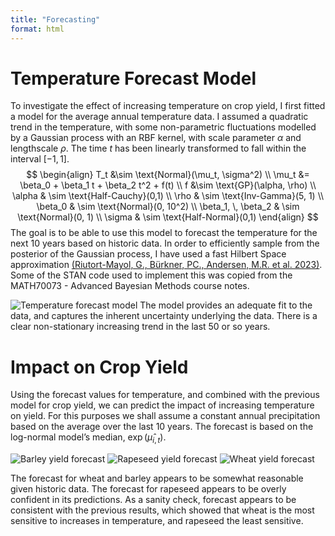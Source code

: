 ```yaml
---
title: "Forecasting"
format: html
---
```


# Temperature Forecast Model

To investigate the effect of increasing temperature on crop yield, I first fitted a model for the average annual temperature data. I assumed a quadratic trend in the temperature, with some non-parametric fluctuations modelled by a Gaussian process with an RBF kernel, with scale parameter $\alpha$ and lengthscale $\rho$. The time $t$ has been linearly transformed to fall within the interval $[-1, 1]$. $$
\begin{align}
T_t &\sim \text{Normal}(\mu_t, \sigma^2) \\
\mu_t &= \beta_0 + \beta_1 t + \beta_2 t^2 + f(t) \\
f &\sim \text{GP}(\alpha, \rho) \\
\alpha & \sim \text{Half-Cauchy}(0,1) \\
\rho & \sim \text{Inv-Gamma}(5, 1) \\
\beta_0 & \sim \text{Normal}(0, 10^2) \\
\beta_1, \, \beta_2 & \sim \text{Normal}(0, 1) \\
\sigma & \sim \text{Half-Normal}(0,1)
\end{align}
$$ The goal is to be able to use this model to forecast the temperature for the next 10 years based on historic data. In order to efficiently sample from the posterior of the Gaussian process, I have used a fast Hilbert Space approximation [(Riutort-Mayol, G., Bürkner, PC., Andersen, M.R. et al. 2023)](https://arxiv.org/pdf/2004.11408). Some of the STAN code used to implement this was copied from the MATH70073 - Advanced Bayesian Methods course notes.

![Temperature forecast model](./outputs/300-forecast/temp_forecast.png "Posterior 95% confidence interval for average annual temperature.") The model provides an adequate fit to the data, and captures the inherent uncertainty underlying the data. There is a clear non-stationary increasing trend in the last 50 or so years.

# Impact on Crop Yield

Using the forecast values for temperature, and combined with the previous model for crop yield, we can predict the impact of increasing temperature on yield. For this purposes we shall assume a constant annual precipitation based on the average over the last 10 years. The forecast is based on the log-normal model's median, $\exp(\hat{\mu}_{i,t})$.

![Barley yield forecast](./outputs/300-forecast/barley_forecast.png "Yield forecast for barley.") ![Rapeseed yield forecast](./outputs/300-forecast/rapeseed_forecast.png "Yield forecast for rapeseed.") ![Wheat yield forecast](./outputs/300-forecast/wheat_forecast.png "Yield forecast for wheat.")

The forecast for wheat and barley appears to be somewhat reasonable given historic data. The forecast for rapeseed appears to be overly confident in its predictions. As a sanity check, forecast appears to be consistent with the previous results, which showed that wheat is the most sensitive to increases in temperature, and rapeseed the least sensitive.

